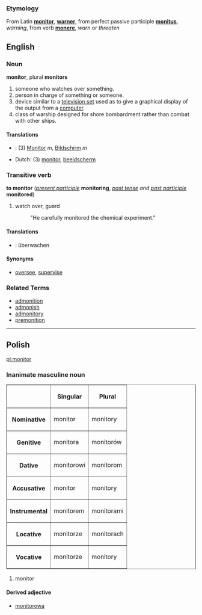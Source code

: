 ===Etymology===
From Latin '''[[monitor]]''', '''[[warner]]''', from perfect passive participle '''[[monitus]]''', ''warning'', from verb '''[[monere]]''', ''warn'' or ''threaten''

==English==
===Noun===
'''monitor''', plural '''monitors'''

# someone who watches over something.
# person in charge of something or someone.
# device similar to a [[television set]] used as to give a graphical display of the output from a [[computer]].
# class of warship designed for shore bombardment rather than combat with other ships.

====Translations====
*{{de}}: (3) [[Monitor]] ''m'', [[Bildschirm]] ''m''
*Dutch: (3) [[monitor]], [[beeldscherm]]

===Transitive verb===
'''to monitor''' (''[[present participle]]'' '''monitoring''', ''[[past tense]] and [[past participle]]'' '''monitored''')

# watch over, guard
#: "He carefully monitored the chemical experiment."

====Translations====
*{{de}}: &uuml;berwachen

====Synonyms====
*[[oversee]], [[supervise]]

===Related Terms===
*[[admonition]]
*[[admonish]]
*[[admonitory]]
*[[premonition]]


----

==Polish==
[[pl:monitor]]
===Inanimate masculine noun===
<table border=1>
<tr><th><th>Singular<th>Plural</tr>
<tr><th>Nominative<td>monitor<td>monitory</tr>
<tr><th>Genitive<td>monitora<td>monitorów</tr>
<tr><th>Dative<td>monitorowi<td>monitorom</tr>
<tr><th>Accusative<td>monitor<td>monitory</tr>
<tr><th>Instrumental<td>monitorem<td>monitorami</tr>
<tr><th>Locative<td>monitorze<td>monitorach</tr>
<tr><th>Vocative<td>monitorze<td>monitory</tr>
</table>

#monitor

====Derived adjective====
*[[monitorowa]]